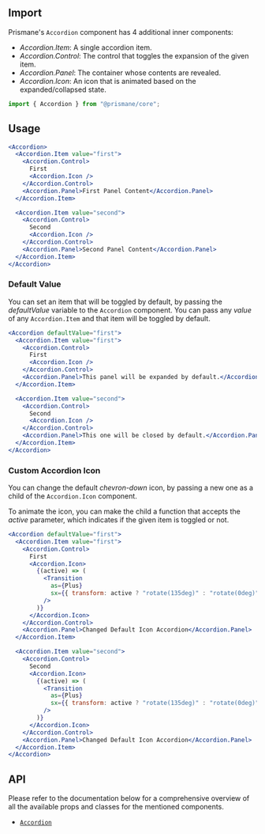 ## Import

Prismane's `Accordion` component has 4 additional inner components:

- _Accordion.Item_: A single accordion item.
- _Accordion.Control_: The control that toggles the expansion of the given item.
- _Accordion.Panel_: The container whose contents are revealed.
- _Accordion.Icon_: An icon that is animated based on the expanded/collapsed state.

```js
import { Accordion } from "@prismane/core";
```

## Usage

```jsx preview
<Accordion>
  <Accordion.Item value="first">
    <Accordion.Control>
      First
      <Accordion.Icon />
    </Accordion.Control>
    <Accordion.Panel>First Panel Content</Accordion.Panel>
  </Accordion.Item>

  <Accordion.Item value="second">
    <Accordion.Control>
      Second
      <Accordion.Icon />
    </Accordion.Control>
    <Accordion.Panel>Second Panel Content</Accordion.Panel>
  </Accordion.Item>
</Accordion>
```

### Default Value

You can set an item that will be toggled by default, by passing the _defaultValue_ variable to the `Accordion` component. You can pass any _value_ of any `Accordion.Item` and that item will be toggled by default.

```jsx preview
<Accordion defaultValue="first">
  <Accordion.Item value="first">
    <Accordion.Control>
      First
      <Accordion.Icon />
    </Accordion.Control>
    <Accordion.Panel>This panel will be expanded by default.</Accordion.Panel>
  </Accordion.Item>

  <Accordion.Item value="second">
    <Accordion.Control>
      Second
      <Accordion.Icon />
    </Accordion.Control>
    <Accordion.Panel>This one will be closed by default.</Accordion.Panel>
  </Accordion.Item>
</Accordion>
```

### Custom Accordion Icon

You can change the default _chevron-down_ icon, by passing a new one as a child of the `Accordion.Icon` component.

To animate the icon, you can make the child a function that accepts the _active_ parameter, which indicates if the given item is toggled or not.

```jsx preview
<Accordion defaultValue="first">
  <Accordion.Item value="first">
    <Accordion.Control>
      First
      <Accordion.Icon>
        {(active) => (
          <Transition
            as={Plus}
            sx={{ transform: active ? "rotate(135deg)" : "rotate(0deg)" }}
          />
        )}
      </Accordion.Icon>
    </Accordion.Control>
    <Accordion.Panel>Changed Default Icon Accordion</Accordion.Panel>
  </Accordion.Item>

  <Accordion.Item value="second">
    <Accordion.Control>
      Second
      <Accordion.Icon>
        {(active) => (
          <Transition
            as={Plus}
            sx={{ transform: active ? "rotate(135deg)" : "rotate(0deg)" }}
          />
        )}
      </Accordion.Icon>
    </Accordion.Control>
    <Accordion.Panel>Changed Default Icon Accordion</Accordion.Panel>
  </Accordion.Item>
</Accordion>
```

## API

Please refer to the documentation below for a comprehensive overview of all the available props and classes for the mentioned components.

- [`Accordion`](/docs/components-api/data-display/accordion-api)
